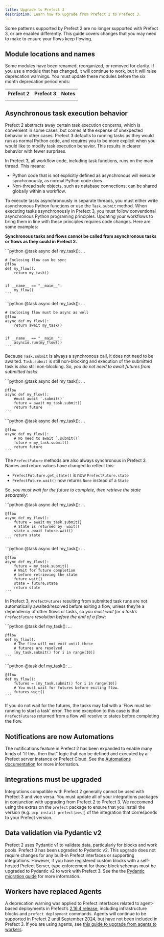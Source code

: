 ```yaml
---
title: Upgrade to Prefect 3
description: Learn how to upgrade from Prefect 2 to Prefect 3.
---
```


Some patterns supported by Prefect 2 are no longer supported with Prefect 3, or are enabled differently. 
This guide covers changes that you may need to make to ensure your flows keep flowing.

## Module locations and names

Some modules have been renamed, reorganized, or removed for clarity. If you use a module that has changed, it will continue to work, but it will raise deprecation warnings. 
You must update these modules before the six month deprecation period ends:

| Prefect 2 | Prefect 3 | Notes                                 |
| --------- | --------- | ------------------------------------- |
|           |           |                                       |

## Asynchronous task execution behavior

Prefect 2 abstracts away certain task execution concerns, which is convenient in some cases, but comes at the expense of unexpected behavior in other cases. 
Prefect 3 defaults to running tasks as they would run as normal Python code, and requires you to be more explicit when you would like to modify task execution behavior. 
This results in clearer behavior with fewer surprises.

In Prefect 3, all workflow code, including task functions, runs on the main thread. This means:

- Python code that is not explicitly defined as asynchronous will execute synchronously, as normal Python code does.
- Non-thread safe objects, such as database connections, can be shared globally within a workflow.

To execute tasks asynchronously in separate threads, you must either write asynchronous Python functions or use the `Task.submit` method. 
When executing tasks asynchronously in Prefect 3, you must follow conventional asynchronous Python programing principles. 
Updating your workflows to bring them in line with these principles requires code changes. Here are some examples:

**Synchronous tasks and flows cannot be called from asynchronous tasks or flows as they could in Prefect 2.**

<CardGroup cols={2}>
  <Card title="Prefect 2">
    ```python
    @task
    async def my_task():
            ...
	

    # Enclosing flow can be sync
    @flow
    def my_flow():
	    return my_task()
	
		
    if __name__ == "__main__":
	    my_flow()
    ```
  </Card>
  <Card title="Prefect 3">
    ```python
    @task
    async def my_task():
	    ...
	

    # Enclosing flow must be async as well
    @flow
    async def my_flow():
	    return await my_task()
	
	
    if __name__ == "__main__":
	    asyncio.run(my_flow())
    ``` 
  </Card>
</CardGroup>

Because `Task.submit` is always a synchronous call, it does not need to be awaited. 
`Task.submit` is still non-blocking and execution of the submitted task is also still non-blocking. 
So, *you do not need to await futures from submitted tasks*:

<CardGroup cols={2}>
  <Card title="Prefect 2">
    ```python
    @task
    async def my_task():
	    ...
	
	
    @flow
    async def my_flow():
	    #must await `.submit()`
	    future = await my_task.submit()
	    return future
    ```
  </Card>
  <Card title="Prefect 3">
    ```python
    @task
    async def my_task():
	    ...
	
	
    @flow
    async def my_flow():
	    # No need to await `.submit()`
	    future = my_task.submit()
	    return future
    ```
  </Card>
</CardGroup>

The `PrefectFuture` methods are also always synchronous in Prefect 3. Names and return values have changed to reflect this:

- `PrefectFututure.get_state()` is now `PrefectFuture.state`
- `PrefectFuture.wait()` now returns `None` instead of a `State`

So, *you must wait for the future to complete, then retrieve the state separately*:

<CardGroup cols={2}>
  <Card title="Prefect 2">
    ```python
    @task
    async def my_task():
    	    ...
	
	
    @flow
    async def my_flow():
    	future = await my_task.submit()
	    # State is returned by `wait()`
	    state = await future.wait()
	    return state
    ```
  </Card>
  <Card title="Prefect 3">
    ```python
    @task
    async def my_task():
    	    ...
	
	
    @flow
    async def my_flow():
	    future = my_task.submit()
	    # Wait for future completion  
	    # before retrieving the state
	    future.wait()
	    state = future.state
	    return state
    ```
  </Card>
</CardGroup>

In Prefect 3, `PrefectFutures` resulting from submitted task runs are not automatically awaited/resolved before exiting a flow, unless they’re a dependency of other flows or tasks, so *you must wait for a task’s `PrefectFuture` resolution before the end of a flow*:

<CardGroup cols={2}>
  <Card title="Prefect 2">
    ```python
    @task
    def my_task():
	    ...
	
	
    @flow
    def my_flow():
	    # The flow will not exit until these 
	    # futures are resolved
	    [my_task.submit() for i in range(10)]
    ```
  </Card>
  <Card title="Prefect 3">
    ```python
    @task
    def my_task():
	    ...
	
	
    @flow
    def my_flow():
	    futures = [my_task.submit() for i in range(10)]
	    # You must wait for futures before exiting flow.
	    futures.wait()
    ```
  </Card>
</CardGroup>

If you do not wait for the futures, the tasks may fail with a 'Flow must be running to start a task' error. 
The one exception to this case is that `PrefectFuture`s returned from a flow will resolve to states before completing the flow.

## Notifications are now Automations

The notifications feature in Prefect 2 has been expanded to enable many kinds of “if this, then that” logic that can be defined and executed by a Prefect server instance or Prefect Cloud.
See the [Automations documentation](/3.0rc/automate/events/automations-triggers) for more information.

## Integrations must be upgraded

Integrations compatible with Prefect 2 generally cannot be used with Prefect 3 and vice versa. 
You must update all of your integrations packages in conjunction with upgrading from Prefect 2 to Prefect 3. 
We reccomend using the extras on the `prefect` package to ensure that you install the version (e.g. `pip install prefect[aws]`) of the integration that corresponds to your Prefect version.

## Data validation via Pydantic v2

Prefect 2 uses Pydantic v1 to validate data, particularly for blocks and work pools. 
Prefect 3 has been upgraded to Pydantic v2. This upgrade does not require changes for any built-in Prefect interfaces or supporting integrations. 
However, if you have registered custom blocks with a self-hosted Prefect Server, type enforcement for those block schemas must be upgraded to Pydantic v2 to work with Prefect 3. 
See the the [Pydantic migration guide](https://www.notion.so/Prefect-2-3-Upgrade-Guide-e43313731c1d4adbb4e4175548058b51?pvs=21) for more information.

## Workers have replaced Agents

A deprecation warning was applied to Prefect interfaces related to agent-based deployments in Prefect’s [2.16.4 release](https://github.com/PrefectHQ/prefect/releases/tag/2.16.4), including infrastructure blocks and `prefect deployment` commands. 
Agents will continue to be supported in Prefect 2 until September 2024, but have not been included in Prefect 3. 
If you are using agents, see [this guide to upgrade from agents to workers](https://docs-3.prefect.io/3.0rc/resources/upgrade-agents-to-workers).